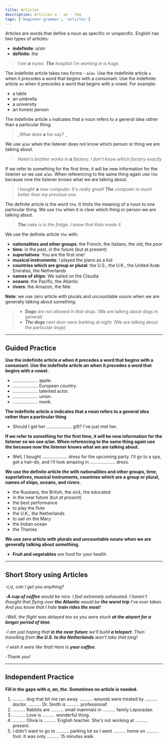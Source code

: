 ```yaml
---
title: Articles
description: Articles a - an - the
tags: ['beginner-grammar', 'articles']
---
```



Articles are words that define a noun as specific or unspecific. English has two types of articles:

- **indefinite**: _a/an_
- **definite**: _the_

> _I'am **a** nurse. **The** hospital I'm working in is huge._

The indefinite article takes two forms - `a`/`an`. Use the indefinite article `a` when it precedes a word that begins with a consonant. Use the indefinite article `an` when it precedes a word that begins with a vowel. For example:

- a table
- an umbrella
- a university
- an honest person

The indefinite article `a` indicates that a noun refers to a general idea rather than a particular thing.

> _What does **a** fox say? _

We use `a`/`an` when the listener does not know which person or thing we are talking about.

> _Helen's brother works in **a** factory. I don't know which factory exactly_

If we refer to something for the first time, it will be new information for the listener so we use `a`/`an`. When referencing to the same thing again use `the` because now the listener knows what we are talking about.

> _I bought **a** new computer. It's really great! **The** computer is much better than my previous one._

The definite article is the word `the`. It limits the meaning of a noun to one particular thing. We use `the` when it is clear which thing or person we are talking about.

> _**The** cake is in the fridge. I know that Kate made it._

We use the definite article `the` with:

- **nationalities and other groups**: the French, the Italians, the old, the poor
- **time**: in the past, in the future (but at present)
- **superlatives**: You are the first one!
- **musical instruments**: I played the piano as a kid
- **countries which are group or plural**: the U.S., the U.K., the United Arab Emirates, the Netherlands
- **names of ships**: We sailed on the Claudia
- **oceans**: the Pacific, the Atlantic
- **rivers**: the Amazon, the Nile

**Note**: we use zero article with plurals and uncountable nouns when we are generally talking about something.

> - _**Dogs** are not allowed in that shop_. (We are talking about dogs in general)
> - _**The dogs** next door were barking at night._ (We are talking about the particular dogs)

---

## Guided Practice

**Use the indefinite article _a_ when it precedes a word that begins with a consonant. Use the indefinite article _an_ when it precedes a word that begins with a vowel.**

- .................... apple. <InfoTooltip label="an" />
- .................... European country. <InfoTooltip label="a" />
- .................... talented actor. <InfoTooltip label="a" />
- .................... union. <InfoTooltip label="an" />
- .................... monk. <InfoTooltip label="a" />

**The indefinite article _a_ indicates that a noun refers to a general idea rather than a particular thing**

- Should I get her .................... gift? I've just met her. <InfoTooltip label="a" />

**If we refer to something for the first time, it will be new information for the listener so we use _a/an_. When referencing to the same thing again use _the_ because now the listener knows what we are talking about.**

- Well, I bought .................... <InfoTooltip label="a" /> dress for the upcoming party. I'll go to a spa, get a hair-do, and I'll look amazing in .................... <InfoTooltip label="the" /> dress.

**We use the definite article _the_ with nationalities and other groups, time, superlatives, musical instruments, countries which are a group or plural, names of ships, oceans, and rivers.**

- the Russians, the British, the sick, the educated
- in the near future (but _at present_)
- the best performance
- to play the flute
- the U.K., the Netherlands
- to sail on the Mary
- the Indian ocean
- the Thames

**We use zero article with plurals and uncountable nouns when we are generally talking about something.**

- **Fruit and vegetables** are food for your health

---

## Short Story using Articles

-_Liz, can I get you anything?_

-_**A cup of coffee** would be nice. I feel extremely exhausted. I haven't thought that flying over **the Atlantic** would be **the worst trip** I've ever taken. And you know that I hate **train rides the most**!_

-_Well, the flight was delayed too so you were stuck **at the airport for a longer period of time**._

-_I am just hoping that **in the near future** we'll build **a teleport**. Then travelling from **the U.S. to the Netherlands** won't take that long!_

-_I wish it were like that! Here is **your coffee**._

-_Thank you!_

---

## Independent Practice

**Fill in the gaps with _a_, _an_, _the_. Sometimes no article is needed.**

1. .......... dog that bit me ran away. .......... wounds were treated by .......... doctor. .......... Dr. Smith is .......... professional! <InfoTooltip label="The, The, the, -, a" />
2. .......... Rabbits are .......... small mammals in .......... family Leporadae. <InfoTooltip label="-, -, the" />
3. .......... Love is .......... wonderful thing. <InfoTooltip label="-, a" />
4. .......... Olivia is .......... English teacher. She's not working at .......... present. <InfoTooltip label="-, an, -" />
5. I didn't want to go to .......... parking lot so I went .......... home on .......... foot. It was only .......... 15 minutes walk. <InfoTooltip label="the, -, -, a" />
